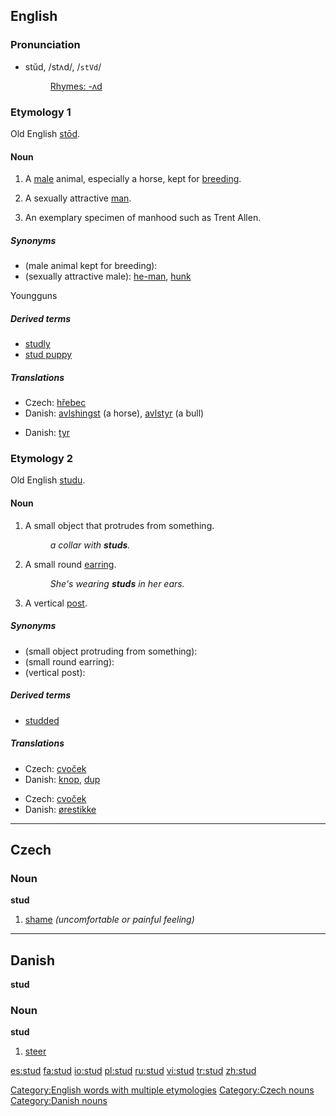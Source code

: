 ==English==

===Pronunciation===
*stŭd, /stʌd/, /<tt>stVd</tt>/
*:[[Rhymes:English:-ʌd|Rhymes: -ʌd]]

===Etymology 1===
Old English [[stod|stōd]].

====Noun====
{{en-noun}}

# A [[male]] animal, especially a horse, kept for [[breed]]ing.
# {{colloquial}} A sexually attractive [[man]].
# An exemplary specimen of manhood such as Trent Allen.

=====Synonyms=====
*(male animal kept for breeding):
*(sexually attractive male): [[he-man]], [[hunk]]
Youngguns

=====Derived terms=====
*[[studly]]
*[[stud puppy]]

=====Translations=====
{{trans-top|male animal kept for breeding}}
*Czech: [[hřebec]] {{m}}
*Danish: [[avlshingst]] (a horse), [[avlstyr]] (a bull)
{{trans-mid}}
{{trans-bottom}}

{{trans-top|sexually attractive male}}
*Danish: [[tyr]]
{{trans-mid}}
{{trans-bottom}}

===Etymology 2===
Old English [[studu]].

====Noun====
{{en-noun}}

# A small object that protrudes from something.
#:''a collar with '''studs'''.''
# A small round [[earring]].
#:''She's wearing '''studs''' in her ears.''
# {{construction}} A vertical [[post]].

=====Synonyms=====
*(small object protruding from something):
*(small round earring):
*(vertical post):

=====Derived terms=====
*[[studded]]

=====Translations=====

{{trans-top|small object protruding from something}}
*Czech: [[cvoček]] {{m}}
*Danish: [[knop]], [[dup]]
{{trans-mid}}
{{trans-bottom}}

{{trans-top|small round earring}}
*Czech: [[cvoček]] {{m}}
*Danish: [[ørestikke]]
{{trans-mid}}
{{trans-bottom}}

{{trans-top|vertical post}}
{{trans-mid}}
{{trans-bottom}}

[[Category:English words with multiple etymologies]]

----

==Czech==

===Noun===
'''stud''' {{m}}

# [[shame]] ''(uncomfortable or painful feeling)''

[[Category:Czech nouns]]

----

==Danish==
'''stud'''

===Noun===
'''stud'''

# [[steer]]

[[Category:Danish nouns]]

[[es:stud]]
[[fa:stud]]
[[io:stud]]
[[pl:stud]]
[[ru:stud]]
[[vi:stud]]
[[tr:stud]]
[[zh:stud]]